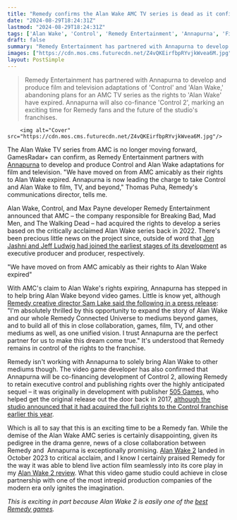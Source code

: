 ```yaml
---
title: "Remedy confirms the Alan Wake AMC TV series is dead as it confirms new partnership with Annapurna to 'develop and produce Control and Alan Wake franchises for film and television'"
date: "2024-08-29T18:24:31Z"
lastmod: "2024-08-29T18:24:31Z"
tags: ['Alan Wake', 'Control', 'Remedy Entertainment', 'Annapurna', 'Film', 'Television', 'Video Games', 'Action', 'Horror', 'Psychological Thriller']
draft: false
summary: "Remedy Entertainment has partnered with Annapurna to develop and produce film and television adaptations of 'Control' and 'Alan Wake,' abandoning plans for an AMC TV series as the rights to 'Alan Wake' have expired. Annapurna will also co-finance 'Control 2', marking an exciting time for Remedy fans and the future of the studio's franchises."
images: ["https://cdn.mos.cms.futurecdn.net/Z4vQKEirfbpRYvjkWvea6M.jpg"]
layout: PostSimple
---
```

> Remedy Entertainment has partnered with Annapurna to develop and produce film and television adaptations of 'Control' and 'Alan Wake,' abandoning plans for an AMC TV series as the rights to 'Alan Wake' have expired. Annapurna will also co-finance 'Control 2', marking an exciting time for Remedy fans and the future of the studio's franchises.


        <img alt="Cover" src="https://cdn.mos.cms.futurecdn.net/Z4vQKEirfbpRYvjkWvea6M.jpg"/>
        
The Alan Wake TV series from AMC is no longer moving forward, GamesRadar+ can confirm, as Remedy Entertainment partners with [Annapurna](https://www.gamesradar.com/tag/annapurna-interactive/) to develop and produce Control and Alan Wake adaptations for film and television. "We have moved on from AMC amicably as their rights to Alan Wake expired. Annapurna is now leading the charge to take Control and Alan Wake to film, TV, and beyond," Thomas Puha, Remedy's communications director, tells me.

Alan Wake, Control, and Max Payne developer Remedy Entertainment announced that AMC – the company responsible for Breaking Bad, Mad Men, and The Walking Dead – had acquired the rights to develop a series based on the critically acclaimed Alan Wake series back in 2022. There's been precious little news on the project since, outside of word that [Jon Jashni and Jeff Ludwig had joined the earliest stages of its development](https://variety.com/2022/tv/news/alan-wake-amc-showrunner-exit-1235306033/) as executive producer and producer, respectively. 

"We have moved on from AMC amicably as their rights to Alan Wake expired"

With AMC's claim to Alan Wake's rights expiring, Annapurna has stepped in to help bring Alan Wake beyond video games. Little is know yet, although [Remedy creative director Sam Lake said the following in a press release](https://www.remedygames.com/article/remedy-and-annapurna-announce-a-strategic-cooperation-agreement): "I'm absolutely thrilled by this opportunity to expand the story of Alan Wake and our whole Remedy Connected Universe to mediums beyond games, and to build all of this in close collaboration, games, film, TV, and other mediums as well, as one unified vision. I trust Annapurna are the perfect partner for us to make this dream come true." It's understood that Remedy remains in control of the rights to the franchise. 

Remedy isn't working with Annapurna to solely bring Alan Wake to other mediums though. The video game developer has also confirmed that Annapurna will be co-financing development of Control 2, allowing Remedy to retain executive control and publishing rights over the highly anticipated sequel – it was originally in development with publisher [505 Games](https://www.gamesradar.com/tag/505-games/), who helped get the original release out the door back in 2017, [<u>although the studio announced that it had acquired the full rights to the Control franchise earlier this year</u>](https://investors.remedygames.com/announcements/remedy-entertainment-plc-inside-information-remedy-acquires-full-rights-to-the-control-franchise-from-505-games/). 

Which is all to say that this is an exciting time to be a Remedy fan. While the demise of the Alan Wake AMC series is certainly disappointing, given its pedigree in the drama genre, news of a close collaboration between Remedy and  Annapurna is exceptionally promising. [Alan Wake 2](https://www.gamesradar.com/alan-wake-2-guide/) landed in October 2023 to critical acclaim, and I know I certainly praised Remedy for the way it was able to blend live action film seamlessly into its core play in my [<u>Alan Wake 2 review</u>](https://www.gamesradar.com/alan-wake-2-review/). What this video game studio could achieve in close partnership with one of the most intrepid production companies of the modern era only ignites the imagination.

*This is exciting in part because Alan Wake 2 is easily one of the *[<em>best Remedy games</em>](https://www.gamesradar.com/best-remedy-games/)*.*
        